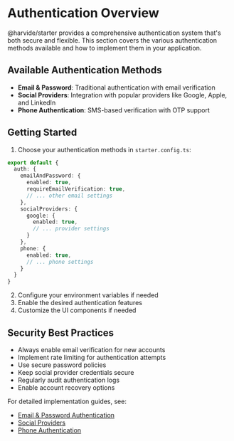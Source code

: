 # Authentication Overview

@harvide/starter provides a comprehensive authentication system that's both secure and flexible. This section covers the various authentication methods available and how to implement them in your application.

## Available Authentication Methods

- **Email & Password**: Traditional authentication with email verification
- **Social Providers**: Integration with popular providers like Google, Apple, and LinkedIn
- **Phone Authentication**: SMS-based verification with OTP support

## Getting Started

1. Choose your authentication methods in `starter.config.ts`:

```typescript
export default {
  auth: {
    emailAndPassword: {
      enabled: true,
      requireEmailVerification: true,
      // ... other email settings
    },
    socialProviders: {
      google: {
        enabled: true,
        // ... provider settings
      }
    },
    phone: {
      enabled: true,
      // ... phone settings
    }
  }
}
```

2. Configure your environment variables if needed
3. Enable the desired authentication features
4. Customize the UI components if needed

## Security Best Practices

- Always enable email verification for new accounts
- Implement rate limiting for authentication attempts
- Use secure password policies
- Keep social provider credentials secure
- Regularly audit authentication logs
- Enable account recovery options

For detailed implementation guides, see:
- [Email & Password Authentication](/auth-email)
- [Social Providers](/auth-social)
- [Phone Authentication](/auth-phone)
